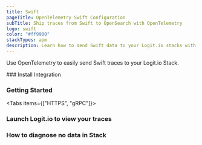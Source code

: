 ```yaml
---
title: Swift
pageTitle: OpenTelemetry Swift Configuration
subTitle: Ship traces from Swift to OpenSearch with OpenTelemetry
logo: swift
color: "#ff9900"
stackTypes: apm
description: Learn how to send Swift data to your Logit.io stacks with this collection of Swift APM source integrations 
---
```


Use OpenTelemetry to easily send Swift traces to your Logit.io Stack.

<Steps>
  ### Install Integration
  <InstallIntegration/>
  
  ### Getting Started

  <Tabs items={["HTTPS", "gRPC"]}>
  
  <Tab>
    <SwiftOtlpExporterSettings protocol="https" port="@opentelemetry.httpsPort" />
  </Tab>

  <Tab>
    <SwiftOtlpExporterSettings protocol="grpc" port="@opentelemetry.grpcPort" />
  </Tab>

  </Tabs>

  ### Launch Logit.io to view your traces

  <LaunchStack utmMedium="apm" utmCampaign="swift" source="apm_swift_grpc" />

  ### How to diagnose no data in Stack

  <DiagnoseNoData />
</Steps>
